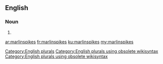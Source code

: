 ==English==

===Noun===
{{head|en}}

# {{plural of|marlinspike}}

[[Category:English plurals]][[Category:English plurals using obsolete wikisyntax]][[Category:English plurals using obsolete wikisyntax]]

[[ar:marlinspikes]]
[[fr:marlinspikes]]
[[ku:marlinspikes]]
[[my:marlinspikes]]